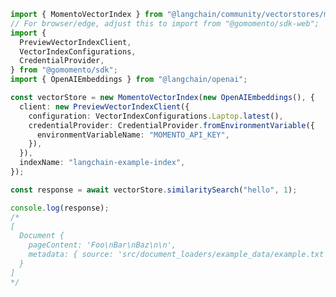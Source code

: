 ```typescript
import { MomentoVectorIndex } from "@langchain/community/vectorstores/momento_vector_index";
// For browser/edge, adjust this to import from "@gomomento/sdk-web";
import {
  PreviewVectorIndexClient,
  VectorIndexConfigurations,
  CredentialProvider,
} from "@gomomento/sdk";
import { OpenAIEmbeddings } from "@langchain/openai";

const vectorStore = new MomentoVectorIndex(new OpenAIEmbeddings(), {
  client: new PreviewVectorIndexClient({
    configuration: VectorIndexConfigurations.Laptop.latest(),
    credentialProvider: CredentialProvider.fromEnvironmentVariable({
      environmentVariableName: "MOMENTO_API_KEY",
    }),
  }),
  indexName: "langchain-example-index",
});

const response = await vectorStore.similaritySearch("hello", 1);

console.log(response);
/*
[
  Document {
    pageContent: 'Foo\nBar\nBaz\n\n',
    metadata: { source: 'src/document_loaders/example_data/example.txt' }
  }
]
*/
```